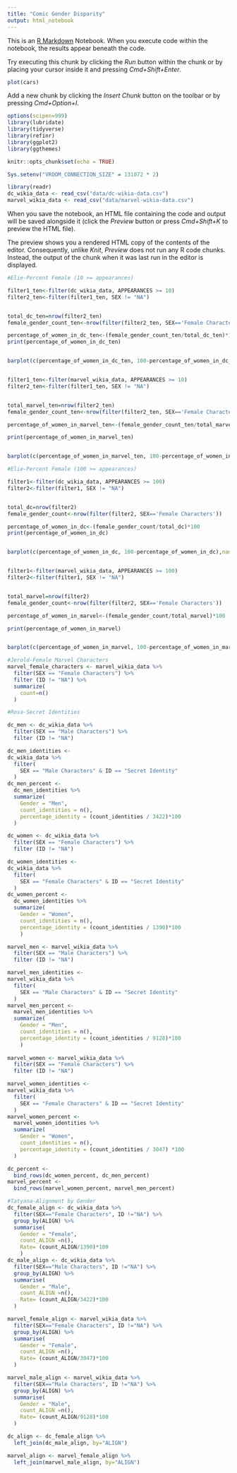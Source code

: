 ```yaml
---
title: "Comic Gender Disparity"
output: html_notebook
---
```


This is an [R Markdown](http://rmarkdown.rstudio.com) Notebook. When you execute code within the notebook, the results appear beneath the code. 

Try executing this chunk by clicking the *Run* button within the chunk or by placing your cursor inside it and pressing *Cmd+Shift+Enter*. 

```r
plot(cars)
```

Add a new chunk by clicking the *Insert Chunk* button on the toolbar or by pressing *Cmd+Option+I*.
```r
options(scipen=999)
library(lubridate)
library(tidyverse)
library(refinr)
library(ggplot2)
library(ggthemes)
```
```r
knitr::opts_chunk$set(echo = TRUE)
```
```r
Sys.setenv("VROOM_CONNECTION_SIZE" = 131072 * 2)
```
```r

library(readr)
dc_wikia_data <- read_csv("data/dc-wikia-data.csv")
marvel_wikia_data <- read_csv("data/marvel-wikia-data.csv")


```
When you save the notebook, an HTML file containing the code and output will be saved alongside it (click the *Preview* button or press *Cmd+Shift+K* to preview the HTML file). 

The preview shows you a rendered HTML copy of the contents of the editor. Consequently, unlike *Knit*, *Preview* does not run any R code chunks. Instead, the output of the chunk when it was last run in the editor is displayed.

```r
#Elie-Percent Female (10 >= appearances)

filter1_ten<-filter(dc_wikia_data, APPEARANCES >= 10) 
filter2_ten<-filter(filter1_ten, SEX != "NA") 


total_dc_ten=nrow(filter2_ten)
female_gender_count_ten<-nrow(filter(filter2_ten, SEX=='Female Characters'))

percentage_of_women_in_dc_ten<-(female_gender_count_ten/total_dc_ten)*100
print(percentage_of_women_in_dc_ten)


barplot(c(percentage_of_women_in_dc_ten, 100-percentage_of_women_in_dc_ten),names.arg=c("Female Ratio", "Male Ratio"), col="light green", main="DC Gender Ratio", xlab="Gender", ylab="Ratio")


filter1_ten<-filter(marvel_wikia_data, APPEARANCES >= 10)
filter2_ten<-filter(filter1_ten, SEX != "NA")


total_marvel_ten=nrow(filter2_ten)
female_gender_count_ten<-nrow(filter(filter2_ten, SEX=='Female Characters'))

percentage_of_women_in_marvel_ten<-(female_gender_count_ten/total_marvel_ten)*100

print(percentage_of_women_in_marvel_ten)


barplot(c(percentage_of_women_in_marvel_ten, 100-percentage_of_women_in_marvel_ten),names.arg=c("Female Ratio", "Male Ratio"), col="light green", main="Marvel Gender Ratio", xlab="Gender", ylab="Ratio")
```


```r
#Elie-Percent Female (100 >= appearances)

filter1<-filter(dc_wikia_data, APPEARANCES >= 100) 
filter2<-filter(filter1, SEX != "NA") 


total_dc=nrow(filter2)
female_gender_count<-nrow(filter(filter2, SEX=='Female Characters'))

percentage_of_women_in_dc<-(female_gender_count/total_dc)*100
print(percentage_of_women_in_dc)


barplot(c(percentage_of_women_in_dc, 100-percentage_of_women_in_dc),names.arg=c("Female Ratio", "Male Ratio"), col="light green", main="DC Gender Ratio", xlab="Gender", ylab="Ratio")


filter1<-filter(marvel_wikia_data, APPEARANCES >= 100)
filter2<-filter(filter1, SEX != "NA")


total_marvel=nrow(filter2)
female_gender_count<-nrow(filter(filter2, SEX=='Female Characters'))

percentage_of_women_in_marvel<-(female_gender_count/total_marvel)*100

print(percentage_of_women_in_marvel)


barplot(c(percentage_of_women_in_marvel, 100-percentage_of_women_in_marvel),names.arg=c("Female Ratio", "Male Ratio"), col="light green", main="Marvel Gender Ratio", xlab="Gender", ylab="Ratio")

```

```r
#Jerold-Female Marvel Characters
marvel_female_characters <- marvel_wikia_data %>%
  filter(SEX == "Female Characters") %>%
  filter (ID != "NA") %>%
  summarize(
    count=n()
  )
```

```r
#Rosa-Secret Identities

dc_men <- dc_wikia_data %>%
  filter(SEX == "Male Characters") %>%
  filter (ID != "NA")

dc_men_identities <-
dc_wikia_data %>%
  filter(
    SEX == "Male Characters" & ID == "Secret Identity"
  )
dc_men_percent <-
  dc_men_identities %>%
  summarize(
    Gender = "Men",
    count_identities = n(),
    percentage_identity = (count_identities / 3422)*100
  )

dc_women <- dc_wikia_data %>%
  filter(SEX == "Female Characters") %>%
  filter (ID != "NA")

dc_women_identities <-
dc_wikia_data %>%
  filter(
    SEX == "Female Characters" & ID == "Secret Identity"
  )
dc_women_percent <-
  dc_women_identities %>%
  summarize(
    Gender = "Women",
    count_identities = n(),
    percentage_identity = (count_identities / 1390)*100
    )

marvel_men <- marvel_wikia_data %>%
  filter(SEX == "Male Characters") %>%
  filter (ID != "NA")

marvel_men_identities <-
marvel_wikia_data %>%
  filter(
    SEX == "Male Characters" & ID == "Secret Identity"
  )
marvel_men_percent <-
  marvel_men_identities %>%
  summarize(
    Gender = "Men",
    count_identities = n(),
    percentage_identity = (count_identities / 9128)*100
    )
    
marvel_women <- marvel_wikia_data %>%
  filter(SEX == "Female Characters") %>%
  filter (ID != "NA")

marvel_women_identities <-
marvel_wikia_data %>%
  filter(
    SEX == "Female Characters" & ID == "Secret Identity"
  )
marvel_women_percent <-
  marvel_women_identities %>%
  summarize(
    Gender = "Women",
    count_identities = n(),
    percentage_identity = (count_identities / 3047) *100
  )
```
```r
dc_percent <-
  bind_rows(dc_women_percent, dc_men_percent)
marvel_percent <-
  bind_rows(marvel_women_percent, marvel_men_percent)
```


```r
#Tatyana-Alignment by Gender
dc_female_align <- dc_wikia_data %>% 
  filter(SEX=="Female Characters", ID !="NA") %>% 
  group_by(ALIGN) %>% 
  summarise(
    Gender = "Female",
    count_ALIGN =n(),
    Rate= (count_ALIGN/1390)*100
    )
dc_male_align <- dc_wikia_data %>% 
  filter(SEX=="Male Characters", ID !="NA") %>% 
  group_by(ALIGN) %>% 
  summarise(
    Gender = "Male",
    count_ALIGN =n(),
    Rate= (count_ALIGN/3422)*100
  )

marvel_female_align <- marvel_wikia_data %>% 
  filter(SEX=="Female Characters", ID !="NA") %>% 
  group_by(ALIGN) %>% 
  summarise(
    Gender = "Female",
    count_ALIGN =n(),
    Rate= (count_ALIGN/3047)*100
  )

marvel_male_align <- marvel_wikia_data %>% 
  filter(SEX=="Male Characters", ID !="NA") %>% 
  group_by(ALIGN) %>% 
  summarise(
    Gender = "Male",
    count_ALIGN =n(),
    Rate= (count_ALIGN/9128)*100
  )

```
```r
dc_align <- dc_female_align %>%
  left_join(dc_male_align, by="ALIGN")

marvel_align <- marvel_female_align %>%
  left_join(marvel_male_align, by="ALIGN")
```


